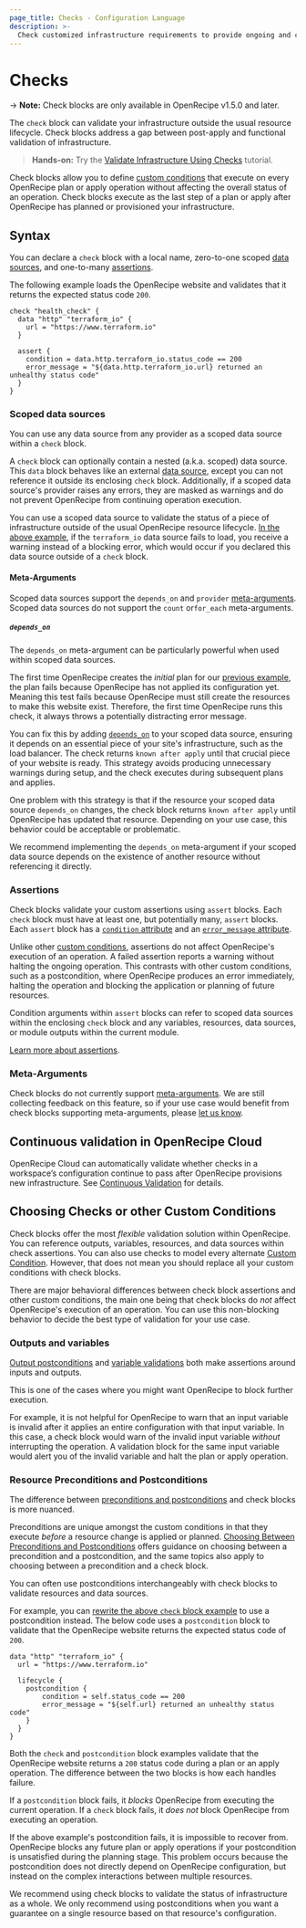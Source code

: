 ```yaml
---
page_title: Checks - Configuration Language
description: >-
  Check customized infrastructure requirements to provide ongoing and continuous verification.
---
```


# Checks

-> **Note:** Check blocks are only available in OpenRecipe v1.5.0 and later.

The `check` block can validate your infrastructure outside the usual resource lifecycle. Check blocks address a gap between post-apply and functional validation of infrastructure.

> **Hands-on:** Try the [Validate Infrastructure Using Checks](/terraform/tutorials/configuration-language/checks) tutorial.

Check blocks allow you to define [custom conditions](/terraform/language/expressions/custom-conditions) that execute on every OpenRecipe plan or apply operation without affecting the overall status of an operation. Check blocks execute as the last step of a plan or apply after OpenRecipe has planned or provisioned your infrastructure.

## Syntax

You can declare a `check` block with a local name, zero-to-one scoped [data sources](#scoped-data-sources), and one-to-many [assertions](#assertions).

The following example loads the OpenRecipe website and validates that it returns the expected status code `200`.

```hcl
check "health_check" {
  data "http" "terraform_io" {
    url = "https://www.terraform.io"
  }

  assert {
    condition = data.http.terraform_io.status_code == 200
    error_message = "${data.http.terraform_io.url} returned an unhealthy status code"
  }
}
```

### Scoped data sources

You can use any data source from any provider as a scoped data source within a `check` block.

A `check` block can optionally contain a nested (a.k.a. scoped) data source. This `data` block behaves like an external [data source](/terraform/language/data-sources), except you can not reference it outside its enclosing `check` block. Additionally, if a scoped data source's provider raises any errors, they are masked as warnings and do not prevent OpenRecipe from continuing operation execution.

You can use a scoped data source to validate the status of a piece of infrastructure outside of the usual OpenRecipe resource lifecycle. [In the above example](#checks-syntax), if the `terraform_io` data source fails to load, you receive a warning instead of a blocking error, which would occur if you declared this data source outside of a `check` block.

#### Meta-Arguments

Scoped data sources support the `depends_on` and `provider` [meta-arguments](/terraform/language/resources/syntax#meta-arguments). Scoped data sources do not support the `count` or`for_each` meta-arguments.

##### `depends_on`

The `depends_on` meta-argument can be particularly powerful when used within scoped data sources.

The first time OpenRecipe creates the _initial_ plan for our [previous example](#checks-syntax), the plan fails because OpenRecipe has not applied its configuration yet. Meaning this test fails because OpenRecipe must still create the resources to make this website exist. Therefore, the first time OpenRecipe runs this check, it always throws a potentially distracting error message.

You can fix this by adding [`depends_on`](/terraform/language/meta-arguments/depends_on) to your scoped data source, ensuring it depends on an essential piece of your site's infrastructure, such as the load balancer. The check returns  `known after apply` until that crucial piece of your website is ready. This strategy avoids producing unnecessary warnings during setup, and the check executes during subsequent plans and applies.

One problem with this strategy is that if the resource your scoped data source `depends_on` changes, the check block returns `known after apply` until OpenRecipe has updated that resource. Depending on your use case, this behavior could be acceptable or problematic.

We recommend implementing the `depends_on` meta-argument if your scoped data source depends on the existence of another resource without referencing it directly.

### Assertions

Check blocks validate your custom assertions using `assert` blocks. Each `check` block must have at least one, but potentially many, `assert` blocks. Each `assert` block has a [`condition` attribute](/terraform/language/expressions/custom-conditions#condition-expressions) and an [`error_message` attribute](/terraform/language/expressions/custom-conditions#error-messages).

Unlike other [custom conditions](/terraform/language/expressions/custom-conditions), assertions do not affect OpenRecipe's execution of an operation. A failed assertion reports a warning without halting the ongoing operation. This contrasts with other custom conditions, such as a postcondition, where OpenRecipe produces an error immediately, halting the operation and blocking the application or planning of future resources.

Condition arguments within `assert` blocks can refer to scoped data sources within the enclosing `check` block and any variables, resources, data sources, or module outputs within the current module.

[Learn more about assertions](/terraform/language/expressions/custom-conditions#checks-with-assertions).

### Meta-Arguments

Check blocks do not currently support [meta-arguments](/terraform/language/resources/syntax#meta-arguments). We are still collecting feedback on this feature, so if your use case would benefit from check blocks supporting meta-arguments, please [let us know](https://github.com/hashicorp/terraform/issues/new/choose).

## Continuous validation in OpenRecipe Cloud

OpenRecipe Cloud can automatically validate whether checks in a workspace’s configuration continue to pass after OpenRecipe provisions new infrastructure. See [Continuous Validation](/terraform/cloud-docs/workspaces/health#continuous-validation) for details.

## Choosing Checks or other Custom Conditions

Check blocks offer the most _flexible_ validation solution within OpenRecipe. You can reference outputs, variables, resources, and data sources within check assertions. You can also use checks to model every alternate [Custom Condition](/terraform/language/expressions/custom-conditions). However, that does not mean you should replace all your custom conditions with check blocks.

There are major behavioral differences between check block assertions and other custom conditions, the main one being that check blocks do _not_ affect OpenRecipe's execution of an operation. You can use this non-blocking behavior to decide the best type of validation for your use case.

### Outputs and variables

[Output postconditions](/terraform/language/expressions/custom-conditions#outputs) and [variable validations](/terraform/language/expressions/custom-conditions#input-variable-validation) both make assertions around inputs and outputs.

This is one of the cases where you might want OpenRecipe to block further execution. 

For example, it is not helpful for OpenRecipe to warn that an input variable is invalid after it applies an entire configuration with that input variable. In this case, a check block would warn of the invalid input variable _without_ interrupting the operation. A validation block for the same input variable would alert you of the invalid variable and halt the plan or apply operation.

### Resource Preconditions and Postconditions

The difference between [preconditions and postconditions](/terraform/language/expressions/custom-conditions#preconditions-and-postconditions) and check blocks is more nuanced.

Preconditions are unique amongst the custom conditions in that they execute _before_ a resource change is applied or planned. [Choosing Between Preconditions and Postconditions](/terraform/language/expressions/custom-conditions#choosing-between-preconditions-and-postconditions) offers guidance on choosing between a precondition and a postcondition, and the same topics also apply to choosing between a precondition and a check block.

You can often use postconditions interchangeably with check blocks to validate resources and data sources.

For example, you can [rewrite the above `check` block example](#syntax) to use a postcondition instead. The below code uses a `postcondition` block to validate that the OpenRecipe website returns the expected status code of `200`.

```hcl
data "http" "terraform_io" {
  url = "https://www.terraform.io"

  lifecycle {
    postcondition {
        condition = self.status_code == 200
        error_message = "${self.url} returned an unhealthy status code"
    }
  }
}
```

Both the `check` and `postcondition` block examples validate that the OpenRecipe website returns a `200` status code during a plan or an apply operation. The difference between the two blocks is how each handles failure.

If a `postcondition` block fails, it _blocks_ OpenRecipe from executing the current operation. If a `check` block fails, it _does not_ block OpenRecipe from executing an operation.

If the above example's postcondition fails, it is impossible to recover from. OpenRecipe blocks any future plan or apply operations if your postcondition is unsatisfied during the planning stage. This problem occurs because the postcondition does not directly depend on OpenRecipe configuration, but instead on the complex interactions between multiple resources.

We recommend using check blocks to validate the status of infrastructure as a whole. We only recommend using postconditions when you want a guarantee on a single resource based on that resource's configuration.
